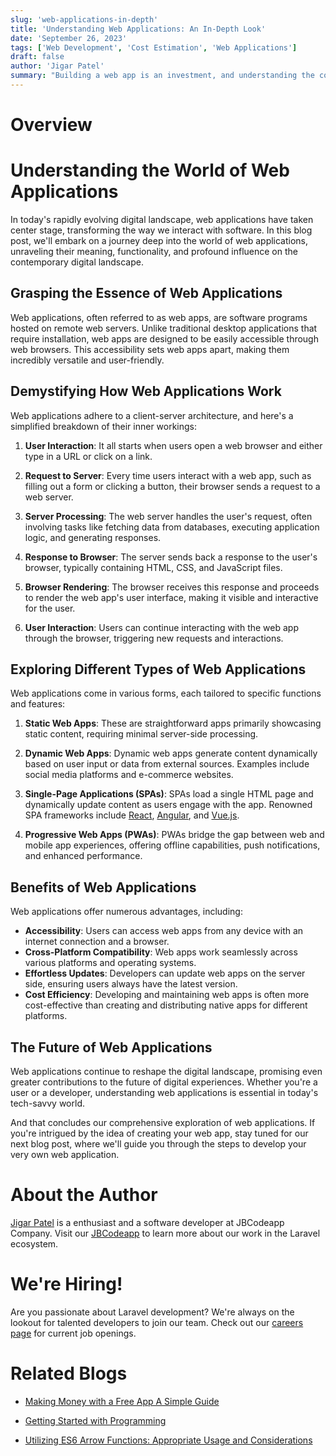 ```yaml
---
slug: 'web-applications-in-depth'
title: 'Understanding Web Applications: An In-Depth Look'
date: 'September 26, 2023'
tags: ['Web Development', 'Cost Estimation', 'Web Applications']
draft: false
author: 'Jigar Patel'
summary: "Building a web app is an investment, and understanding the costs involved is crucial for planning and budgeting. In this blog post, we'll delve into the various factors that influence the cost of building a web app."
---
```


# Overview

<TOCInline toc={props.toc} exclude="Overview" toHeading={2} />

# Understanding the World of Web Applications

In today's rapidly evolving digital landscape, web applications have taken center stage, transforming the way we interact with software. In this blog post, we'll embark on a journey deep into the world of web applications, unraveling their meaning, functionality, and profound influence on the contemporary digital landscape.

## Grasping the Essence of Web Applications

Web applications, often referred to as web apps, are software programs hosted on remote web servers. Unlike traditional desktop applications that require installation, web apps are designed to be easily accessible through web browsers. This accessibility sets web apps apart, making them incredibly versatile and user-friendly.

## Demystifying How Web Applications Work

Web applications adhere to a client-server architecture, and here's a simplified breakdown of their inner workings:

1. **User Interaction**: It all starts when users open a web browser and either type in a URL or click on a link.

2. **Request to Server**: Every time users interact with a web app, such as filling out a form or clicking a button, their browser sends a request to a web server.

3. **Server Processing**: The web server handles the user's request, often involving tasks like fetching data from databases, executing application logic, and generating responses.

4. **Response to Browser**: The server sends back a response to the user's browser, typically containing HTML, CSS, and JavaScript files.

5. **Browser Rendering**: The browser receives this response and proceeds to render the web app's user interface, making it visible and interactive for the user.

6. **User Interaction**: Users can continue interacting with the web app through the browser, triggering new requests and interactions.

## Exploring Different Types of Web Applications

Web applications come in various forms, each tailored to specific functions and features:

1. **Static Web Apps**: These are straightforward apps primarily showcasing static content, requiring minimal server-side processing.

2. **Dynamic Web Apps**: Dynamic web apps generate content dynamically based on user input or data from external sources. Examples include social media platforms and e-commerce websites.

3. **Single-Page Applications (SPAs)**: SPAs load a single HTML page and dynamically update content as users engage with the app. Renowned SPA frameworks include [React](https://react.dev/), [Angular](https://angular.io/), and [Vue.js](https://vuejs.org/).

4. **Progressive Web Apps (PWAs)**: PWAs bridge the gap between web and mobile app experiences, offering offline capabilities, push notifications, and enhanced performance.

## Benefits of Web Applications

Web applications offer numerous advantages, including:

- **Accessibility**: Users can access web apps from any device with an internet connection and a browser.
- **Cross-Platform Compatibility**: Web apps work seamlessly across various platforms and operating systems.
- **Effortless Updates**: Developers can update web apps on the server side, ensuring users always have the latest version.
- **Cost Efficiency**: Developing and maintaining web apps is often more cost-effective than creating and distributing native apps for different platforms.

## The Future of Web Applications

Web applications continue to reshape the digital landscape, promising even greater contributions to the future of digital experiences. Whether you're a user or a developer, understanding web applications is essential in today's tech-savvy world.

And that concludes our comprehensive exploration of web applications. If you're intrigued by the idea of creating your web app, stay tuned for our next blog post, where we'll guide you through the steps to develop your very own web application.

# About the Author

[Jigar Patel](https://expertlaravel.com) is a
enthusiast and a software developer at JBCodeapp Company. Visit our [JBCodeapp](https://jbcodeapp.com) to learn more about our work in the Laravel ecosystem.

# We're Hiring!

Are you passionate about Laravel development? We're always on the lookout for talented developers to join our team. Check out our [careers page](https://jbcodeapp.com) for current job openings.

# Related Blogs

- [Making Money with a Free App A Simple Guide](earn-money-free-app-simple-guide)

- [Getting Started with Programming](Getting-Started-with-Programming)

- [Utilizing ES6 Arrow Functions: Appropriate Usage and Considerations](Utilizing-ES6-Arrow-Functions-Appropriate-Usage-and-Considerations)
